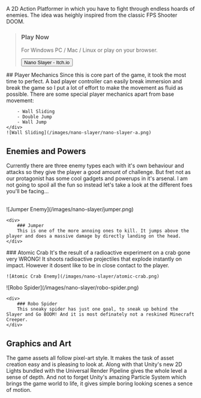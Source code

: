 
A 2D Action Platformer in which you have to fight through endless hoards of enemies. The idea was heighly inspired from the classic FPS Shooter DOOM.
<br/>

> ### Play Now
>
> For Windows PC / Mac / Linux or play on your browser.
>
> <Button tag="anchor" href="https://pixelbit-r.itch.io/nano-slayer">Nano Slayer - Itch.io</Button>


<div className="mdx-col-2">
    <div>
        ## Player Mechanics
        Since this is core part of the game, it took the most time to perfect. A bad player controller can easily break immersion and break the game so I put a lot of effort to make the movement as fluid as possible. There are some special player mechanics apart from base movement: 

        - Wall Sliding
        - Double Jump
        - Wall Jump
    </div>
    ![Wall Sliding](/images/nano-slayer/nano-slayer-a.png)
</div>

## Enemies and Powers

Currently there are three enemy types each with it's own behaviour and attacks so they give the player a good amount of challenge. But fret not as our protagonist has some cool gadgets and powerups in it's arsenal. I am not going to spoil all the fun so instead let's take a look at the different foes you'll be facing...

<br/>
<div className="mdx-col-2">
    ![Jumper Enemy](/images/nano-slayer/jumper.png)

    <div>
        ### Jumper
        This is one of the more annoing ones to kill. It jumps above the player and does a massive damage by directly landing on the head.
    </div>
</div>

<div className="mdx-col-2">
    <div>
        ### Atomic Crab
        It's the result of a radioactive experiment on a crab gone very WRONG! It shoots radioactive projectiles that explode instantly on impact. However it dosent like to be in close contact to the player.
    </div>

    ![Atomic Crab Enemy](/images/nano-slayer/atomic-crab.png)
</div>

<div className="mdx-col-2">
    ![Robo Spider](/images/nano-slayer/robo-spider.png)

    <div>
        ### Robo Spider
        This sneaky spider has just one goal, to sneak up behind the Slayer and Go BOOM! And it is most definately not a reskined Minecraft Creeper.
    </div>
</div>

## Graphics and Art

The game assets all follow pixel-art style. It makes the task of asset creation easy and is pleasing to look at. Along with that Unity's new 2D Lights bundled with the Universal Render Pipeline gives the whole level a sense of depth. And not to forget Unity's amazing Particle System which brings the game world to life, it gives simple boring looking scenes a sence of motion.